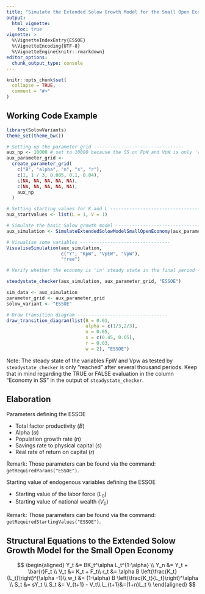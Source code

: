 ```yaml
---
title: "Simulate the Extended Solow Growth Model for the Small Open Economy"
output:
  html_vignette:
    toc: true
vignette: >
  %\VignetteIndexEntry{ESSOE}
  %\VignetteEncoding{UTF-8}
  %\VignetteEngine{knitr::rmarkdown}
editor_options: 
  chunk_output_type: console
---
```


```r
knitr::opts_chunk$set(
  collapse = TRUE,
  comment = "#>"
)
```

## Working Code Example
```r
library(SolowVariants)
theme_set(theme_bw())

# Setting up the parameter grid ---------------------------------
aux_np <- 10000 # set to 10000 because the SS on FpW and VpW is only 'reached' after around 6000 periods. All others are of course reached earlier.
aux_parameter_grid <-
  create_parameter_grid(
    c("B", "alpha", "n", "s", "r"),
    c(1, 1 / 3, 0.005, 0.1, 0.04),
    c(NA, NA, NA, NA, NA),
    c(NA, NA, NA, NA, NA),
    aux_np
  )

# Setting starting values for K and L ---------------------------------
aux_startvalues <- list(L = 1, V = 1)

# Simulate the basic Solow growth model ---------------------------------
aux_simulation <- SimulateExtendedSolowModelSmallOpenEconomy(aux_parameter_grid, aux_np,aux_startvalues)

# Visualise some variables ---------------------------------
VisualiseSimulation(aux_simulation,
                    c("Y", "KpW", "VpEW", "VpW"), 
                    "free")

# Verify whether the economy is 'in' steady state in the final period ---------------------------------

steadystate_checker(aux_simulation, aux_parameter_grid, "ESSOE")

sim_data <- aux_simulation
parameter_grid <- aux_parameter_grid
solow_variant <- "ESSOE"

# Draw transition diagram ---------------------------------
draw_transition_diagram(list(B = 0.01,
                             alpha = c(1/3,2/3), 
                             n = 0.05, 
                             s = c(0.45, 0.05),
                             r = 0.03,
                             w = 2), "ESSOE")

```
Note: The steady state of the variables FpW and Vpw as tested by `steadystate_checker` is only "reached" after several thousand periods. Keep that in mind regarding the TRUE or FALSE evaluation in the column "Economy in SS" in the output of `steadystate_checker`.

## Elaboration
Parameters defining the ESSOE

* Total factor productivity ($B$)
* Alpha ($\alpha$)
* Population growth rate ($n$)
* Savings rate to physical capital ($s$)
* Real rate of return on capital ($r$)

Remark: Those parameters can be found via the command: `getRequiredParams("ESSOE")`.


Starting value of endogenous variables defining the ESSOE

* Starting value of the labor force ($L_0$)
* Starting value of national wealth ($V_0$)

Remark: Those parameters can be found via the command: `getRequiredStartingValues("ESSOE")`.

## Structural Equations to the Extended Solow Growth Model for the Small Open Economy
$$
\begin{aligned}
Y_t &= BK_t^\alpha L_t^{1-\alpha} \\
Y_n &= Y_t + \bar{r}F_t \\
V_t &= K_t + F_t\\
r_t &= \alpha B \left(\frac{K_t}{L_t}\right)^{\alpha -1}\\
w_t &= (1-\alpha) B \left(\frac{K_t}{L_t}\right)^\alpha \\
S_t &= sY_t \\
S_t &= V_{t+1} - V_t\\
L_{t+1}&=(1+n)L_t \\
\end{aligned}
$$
